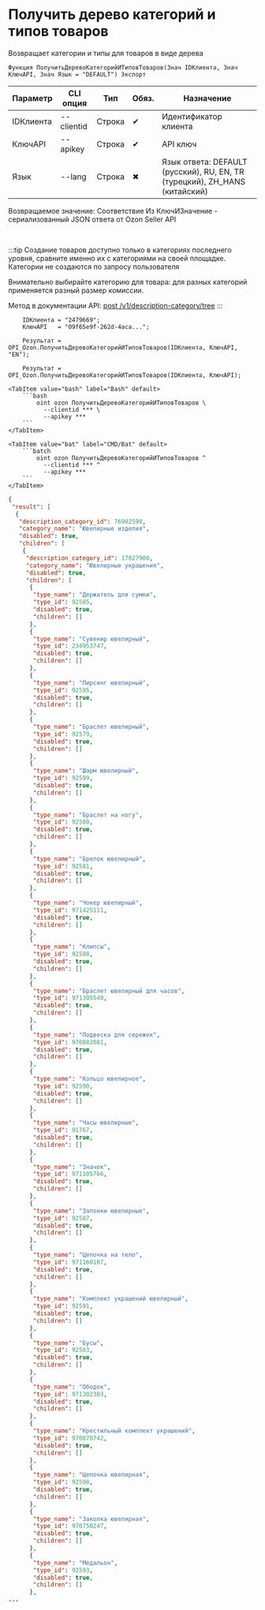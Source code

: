 ﻿---
sidebar_position: 1
description: Получить дерево категорий и типов товаров и другие функции для работы с Ozon в Открытом пакете интеграций - бесплатной open-source библиотеке интеграций для 1С:Предприятие 8, OneScript и CLI
keywords: [1C, 1С, 1С:Предприятие, 1С:Предприятие 8.3, API, Интеграция, Сервисы, Обмен, OneScript, CLI, Ozon]
---


# Получить дерево категорий и типов товаров
 Возвращает категории и типы для товаров в виде дерева



`Функция ПолучитьДеревоКатегорийИТиповТоваров(Знач IDКлиента, Знач КлючAPI, Знач Язык = "DEFAULT") Экспорт`

  | Параметр | CLI опция | Тип | Обяз. | Назначение |
  |-|-|-|-|-|
  | IDКлиента | --clientid | Строка | &#x2714; | Идентификатор клиента |
  | КлючAPI | --apikey | Строка | &#x2714; | API ключ |
  | Язык | --lang | Строка | &#x2716; | Язык ответа: DEFAULT (русский), RU, EN, TR (турецкий), ZH_HANS (китайский) |

  
  Возвращаемое значение:   Соответствие Из КлючИЗначение - сериализованный JSON ответа от Ozon Seller API

<br/>

:::tip
Создание товаров доступно только в категориях последнего уровня, сравните именно их с категориями на своей площадке. Категории не создаются по запросу пользователя

Внимательно выбирайте категорию для товара: для разных категорий применяется разный размер комиссии.

Метод в документации API: [post /v1/description-category/tree](https://docs.ozon.ru/api/seller/#operation/DescriptionCategoryAPI_GetTree)
:::
<br/>



```bsl title="Пример использования для 1С:Предприятие/OneScript"
    IDКлиента = "2479669";
    КлючAPI   = "09f65e9f-262d-4aca...";

    Результат = OPI_Ozon.ПолучитьДеревоКатегорийИТиповТоваров(IDКлиента, КлючAPI, "EN");

    Результат = OPI_Ozon.ПолучитьДеревоКатегорийИТиповТоваров(IDКлиента, КлючAPI);
```
    

 <Tabs>
  
    <TabItem value="bash" label="Bash" default>
        ```bash
            oint ozon ПолучитьДеревоКатегорийИТиповТоваров \
              --clientid *** \
              --apikey ***
        ```
    </TabItem>
  
    <TabItem value="bat" label="CMD/Bat" default>
        ```batch
            oint ozon ПолучитьДеревоКатегорийИТиповТоваров ^
              --clientid *** ^
              --apikey ***
        ```
    </TabItem>
</Tabs>


```json title="Результат"
{
 "result": [
  {
   "description_category_id": 76902590,
   "category_name": "Ювелирные изделия",
   "disabled": true,
   "children": [
    {
     "description_category_id": 17027900,
     "category_name": "Ювелирные украшения",
     "disabled": true,
     "children": [
      {
       "type_name": "Держатель для сумки",
       "type_id": 92585,
       "disabled": true,
       "children": []
      },
      {
       "type_name": "Сувенир ювелирный",
       "type_id": 234953747,
       "disabled": true,
       "children": []
      },
      {
       "type_name": "Пирсинг ювелирный",
       "type_id": 92595,
       "disabled": true,
       "children": []
      },
      {
       "type_name": "Браслет ювелирный",
       "type_id": 92579,
       "disabled": true,
       "children": []
      },
      {
       "type_name": "Шарм ювелирный",
       "type_id": 92599,
       "disabled": true,
       "children": []
      },
      {
       "type_name": "Браслет на ногу",
       "type_id": 92580,
       "disabled": true,
       "children": []
      },
      {
       "type_name": "Брелок ювелирный",
       "type_id": 92581,
       "disabled": true,
       "children": []
      },
      {
       "type_name": "Чокер ювелирный",
       "type_id": 971425111,
       "disabled": true,
       "children": []
      },
      {
       "type_name": "Клипсы",
       "type_id": 92588,
       "disabled": true,
       "children": []
      },
      {
       "type_name": "Браслет ювелирный для часов",
       "type_id": 971305540,
       "disabled": true,
       "children": []
      },
      {
       "type_name": "Подвеска для сережек",
       "type_id": 970882081,
       "disabled": true,
       "children": []
      },
      {
       "type_name": "Кольцо ювелирное",
       "type_id": 92590,
       "disabled": true,
       "children": []
      },
      {
       "type_name": "Часы ювелирные",
       "type_id": 91767,
       "disabled": true,
       "children": []
      },
      {
       "type_name": "Значок",
       "type_id": 971105766,
       "disabled": true,
       "children": []
      },
      {
       "type_name": "Запонки ювелирные",
       "type_id": 92587,
       "disabled": true,
       "children": []
      },
      {
       "type_name": "Цепочка на тело",
       "type_id": 971160107,
       "disabled": true,
       "children": []
      },
      {
       "type_name": "Комплект украшений ювелирный",
       "type_id": 92591,
       "disabled": true,
       "children": []
      },
      {
       "type_name": "Бусы",
       "type_id": 92583,
       "disabled": true,
       "children": []
      },
      {
       "type_name": "Ободок",
       "type_id": 971302303,
       "disabled": true,
       "children": []
      },
      {
       "type_name": "Крестильный комплект украшений",
       "type_id": 970870742,
       "disabled": true,
       "children": []
      },
      {
       "type_name": "Цепочка ювелирная",
       "type_id": 92598,
       "disabled": true,
       "children": []
      },
      {
       "type_name": "Заколка ювелирная",
       "type_id": 970750247,
       "disabled": true,
       "children": []
      },
      {
       "type_name": "Медальон",
       "type_id": 92593,
       "disabled": true,
       "children": []
      },
...
```
